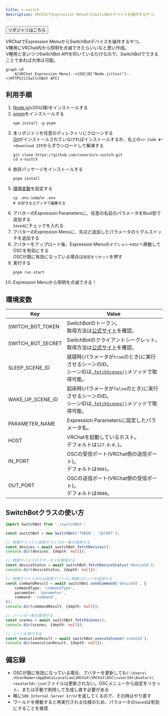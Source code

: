 ```yaml
---
title: v-suitch
description: VRChatでExpression MenuからSwitchBotデバイスを操作するやつ。
---
```


<Button to='https://redirect.conarin.com/github/v-suitch' style='success'>リポジトリはこちら</Button>

VRChatでExpression MenuからSwitchBotデバイスを操作するやつ。  
V睡用にVRChat内から照明を点滅できたらいいなと思い作成。  
V睡用と言いつつSwitchBot APIを叩いているだけなので、SwitchBotでできることであれば大体は可能。

```mermaid
graph LR
    A[VRChat Expression Menu]-->|OSC|B["Node.js(tsx)"]-->|HTTPS|C[SwitchBot API]
```

## 利用手順
1. [Node.js](https://nodejs.org)(v20以降)をインストールする
2. [pnpm](https://pnpm.io/ja)をインストールする
    ```
    npm install -g pnpm
    ```
3. 本リポジトリを任意のディレクトリにクローンする  
    [Git](https://www.git-scm.com/downloads)がインストールされていなければインストールするか、右上の`<> Code ▼`->`Download ZIP`からダウンロードして解凍する
    ```
    git clone https://github.com/conarin/v-suitch.git
    cd v-suitch
   ```
4. 依存パッケージをインストールする
    ```
    pnpm install
   ```
5. [環境変数](#環境変数)を設定する
    ```
    cp .env.sample .env
    # お好きなエディタで編集する
   ```
6. アバターのExpression Parametersに、任意の名前のパラメータをBool型で追加する  
    `Saved`にチェックを入れる
7. アバターのExpression Menuに、先ほど追加したパラメータのトグルスイッチを追加する
8. アバターをアップロード後、Expression Menuの`オプション`->`OSC`へ移動してOSCを有効にする  
    OSCが既に有効になっている場合は`設定をリセット`を押す
9. 実行する
   ```
   pnpm run start
   ```
10. Expression Menuから照明を点滅できる！

## 環境変数
| Key               | Value                                                                                                                                                                                        |
|-------------------|----------------------------------------------------------------------------------------------------------------------------------------------------------------------------------------------|
| SWITCH_BOT_TOKEN  | SwitchBotのトークン。<br/>取得方法は[公式サイト](https://support.switch-bot.com/hc/ja/articles/12822710195351-%E3%83%88%E3%83%BC%E3%82%AF%E3%83%B3%E3%81%AE%E5%8F%96%E5%BE%97%E6%96%B9%E6%B3%95)を確認。         |
| SWITCH_BOT_SECRET | SwitchBotのクライアントシークレット。<br/>取得方法は[公式サイト](https://support.switch-bot.com/hc/ja/articles/12822710195351-%E3%83%88%E3%83%BC%E3%82%AF%E3%83%B3%E3%81%AE%E5%8F%96%E5%BE%97%E6%96%B9%E6%B3%95)を確認。 |
| SLEEP_SCENE_ID    | 就寝時(パラメータが`true`のとき)に実行させるシーンのID。<br/>シーンIDは[`.fetchScenes()`](#switchbotクラスの使い方)メソッドで取得可能。                                                                                                  |
| WAKE_UP_SCENE_ID  | 起床時(パラメータが`false`のとき)に実行させるシーンのID。<br/>シーンIDは[`.fetchScenes()`](#switchbotクラスの使い方)メソッドで取得可能。                                                                                                 |
| PARAMETER_NAME    | Expression Parametersに設定したパラメータ名。                                                                                                                                                            |
| HOST              | VRChatを起動しているホスト。<br/>デフォルトは`127.0.0.1`。                                                                                                                                                     |
| IN_PORT           | OSCの受信ポート(VRChat側の送信ポート)。<br/>デフォルトは`9001`。                                                                                                                                                  |
| OUT_PORT          | OSCの送信ポート(VRChat側の受信ポート)。<br/>デフォルトは`9000`。                                                                                                                                                  |

## SwitchBotクラスの使い方
```ts
import SwitchBot from './switchBot';

const switchBot = new SwitchBot('TOKEN', 'SECRET');

// 物理デバイスと仮想デバイスの一覧を取得する
const devices = await switchBot.fetchDevices();
console.dir(devices, {depth: null});

// 物理デバイスのステータスを取得する
const deviceStatus = await switchBot.fetchDeviceStatus('deviceId');
console.dir(deviceStatus, {depth: null});

// 物理デバイスまたは仮想デバイスに制御コマンドを送信する
const commandResult = await switchBot.sendCommand('deviceId', {
    commandType: 'commandType',
    parameter: 'parameter',
    command: 'command',
});
console.dir(commandResult, {depth: null});

// シーンの一覧を取得する
const scenes = await switchBot.fetchScenes();
console.dir(scenes, {depth: null});

// シーンを実行する
const executionResult = await switchBot.executeScene('sceneId');
console.dir(executionResult, {depth: null});
```

## 備忘録
 - OSCが既に有効になっている場合、アバターを更新しても`C:\Users\<UserName>\AppData\LocalLow\VRChat\VRChat\OSC\<userId>\Avatars\<avatarId>.json`ファイルは更新されない。OSCメニューから設定をリセット、または手動で削除して生成し直す必要がある
 - 稀に`500 Internal Server Error`を返してくるので、その時はやり直す
 - ワールドを移動すると再実行される仕様のため、パラメータの`Saved`は有効にすることを推奨